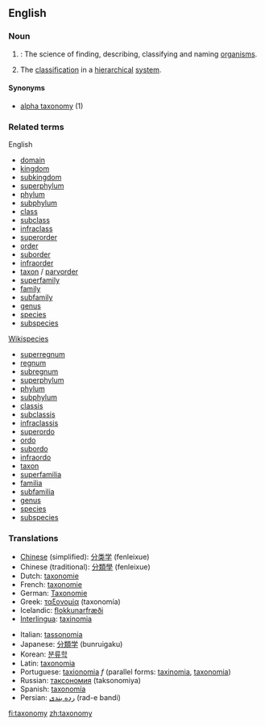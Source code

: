 {{wikipedia}}
==English==

===Noun===
{{en-noun-reg-y|taxonom|y}}

# {{systematics}}: The science of finding, describing, classifying and naming [[organism]]s.  
# The [[classification]] in a [[hierarchical]] [[system]].

====Synonyms====
* [[alpha taxonomy]] (1)

===Related terms===
{{top}}
English
*[[domain]]
*[[kingdom]]
*[[subkingdom]]
*[[superphylum]]
*[[phylum]]
*[[subphylum]]
*[[class]]
*[[subclass]]
*[[infraclass]]
*[[superorder]]
*[[order]]
*[[suborder]]
*[[infraorder]]
*[[taxon]] / [[parvorder]]
*[[superfamily]]
*[[family]]
*[[subfamily]]
*[[genus]]
*[[species]]
*[[subspecies]]
{{mid}}
[[Wikispecies]]
*[[superregnum]]
*[[regnum]]
*[[subregnum]]
*[[superphylum]]
*[[phylum]]
*[[subphylum]]
*[[classis]]
*[[subclassis]]
*[[infraclassis]]
*[[superordo]]
*[[ordo]]
*[[subordo]]
*[[infraordo]]
*[[taxon]]
*[[superfamilia]]
*[[familia]]
*[[subfamilia]]
*[[genus]]
*[[species]]
*[[subspecies]]
{{bottom}}

===Translations===

{{top}}
*[[Chinese]] (simplified): [[分类学]] (fenleixue)
*Chinese (traditional): [[分類學]] (fenleixue)
*Dutch: [[taxonomie]]
*French: [[taxonomie]]
*German: [[Taxonomie]]
*Greek: [[ταξονομία]] (taxonomía)
*Icelandic: [[flokkunarfræði]]
*[[Interlingua]]: [[taxinomia]]
{{mid}}
*Italian: [[tassonomia]]
*Japanese: [[分類学]] (bunruigaku)
*Korean: [[분류학]]
*Latin: [[taxonomia]]
*Portuguese: [[taxionomia]] ''f'' (parallel forms: [[taxinomia]], [[taxonomia]])
*Russian: [[таксономия]] (taksonomiya)
*Spanish: [[taxonomía]]
*Persian: [[رده بندی]] (rad-e bandi)
{{bottom}}

[[fi:taxonomy]]
[[zh:taxonomy]]